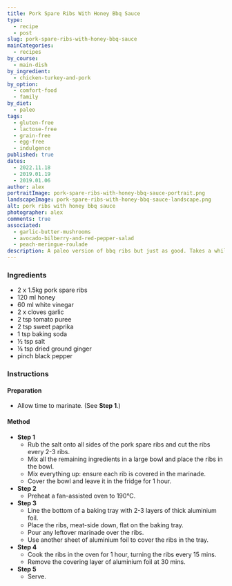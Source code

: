 ```yaml
---
title: Pork Spare Ribs With Honey Bbq Sauce
type:
  - recipe
  - post
slug: pork-spare-ribs-with-honey-bbq-sauce
mainCategories:
  - recipes
by_course:
  - main-dish
by_ingredient:
  - chicken-turkey-and-pork
by_option:
  - comfort-food
  - family
by_diet:
  - paleo
tags:
  - gluten-free
  - lactose-free
  - grain-free
  - egg-free
  - indulgence
published: true
dates:
  - 2022.11.18
  - 2019.01.19
  - 2019.01.06
author: alex
portraitImage: pork-spare-ribs-with-honey-bbq-sauce-portrait.png
landscapeImage: pork-spare-ribs-with-honey-bbq-sauce-landscape.png
alt: pork ribs with honey bbq sauce
photographer: alex
comments: true
associated:
  - garlic-butter-mushrooms
  - avocado-bilberry-and-red-pepper-salad
  - peach-meringue-roulade
description: A paleo version of bbq ribs but just as good. Takes a while but most of it is hands-off. Everyone loved it.
---
```


<Ingredients>

### Ingredients

- 2 x 1.5kg pork spare ribs
- 120 ml honey
- 60 ml white vinegar
- 2 x cloves garlic
- 2 tsp tomato puree
- 2 tsp sweet paprika
- 1 tsp baking soda
- ½ tsp salt
- ⅛ tsp dried ground ginger
- pinch black pepper

</Ingredients>

<Instructions>

### Instructions

#### Preparation

- Allow time to marinate. (See **Step 1**.)

#### Method

- **Step 1**
  - Rub the salt onto all sides of the pork spare ribs and cut the ribs every 2-3 ribs.
  - Mix all the remaining ingredients in a large bowl and place the ribs in the bowl.
  - Mix everything up: ensure each rib is covered in the marinade.
  - Cover the bowl and leave it in the fridge for 1 hour.
- **Step 2**
  - Preheat a fan-assisted oven to 190°C.
- **Step 3**
  - Line the bottom of a baking tray with 2-3 layers of thick aluminium foil.
  - Place the ribs, meat-side down, flat on the baking tray.
  - Pour any leftover marinade over the ribs.
  - Use another sheet of aluminium foil to cover the ribs in the tray.
- **Step 4**
  - Cook the ribs in the oven for 1 hour, turning the ribs every 15 mins.
  - Remove the covering layer of aluminium foil at 30 mins.
- **Step 5**
  - Serve.

</Instructions>
